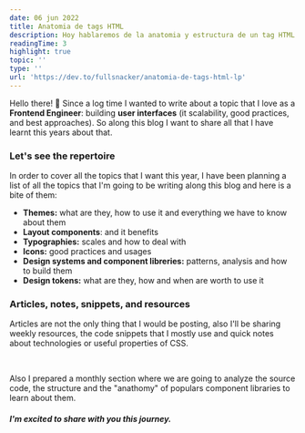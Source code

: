 ```yaml
---
date: 06 jun 2022
title: Anatomia de tags HTML
description: Hoy hablaremos de la anatomia y estructura de un tag HTML para poder utilizarla en nuestro sitio.
readingTime: 3
highlight: true
topic: ''
type: ''
url: 'https://dev.to/fullsnacker/anatomia-de-tags-html-lp'
---
```


Hello there! 👋 Since a log time I wanted to write about a topic that I love as a **Frontend Engineer**: building **user interfaces** (it scalability, good practices, and best approaches). So along this blog I want to share all that I have learnt this years about that.

### Let's see the repertoire

In order to cover all the topics that I want this year, I have been planning a list of all the topics that I'm going to be writing along this blog and here is a bite of them:

- **Themes:** what are they, how to use it and everything we have to know about them
- **Layout components**: and it benefits
- **Typographies:** scales and how to deal with
- **Icons:** good practices and usages
- **Design systems and component libreries:** patterns, analysis and how to build them
- **Design tokens:** what are they, how and when are worth to use it

### Articles, notes, snippets, and resources

Articles are not the only thing that I would be posting, also I'll be sharing weekly resources, the code snippets that I mostly use and quick notes about technologies or useful properties of CSS.

<br />

Also I prepared a monthly section where we are going to analyze the source code, the structure and the "anathomy" of populars component libraries to learn about them.

##### I'm excited to share with you this journey.

